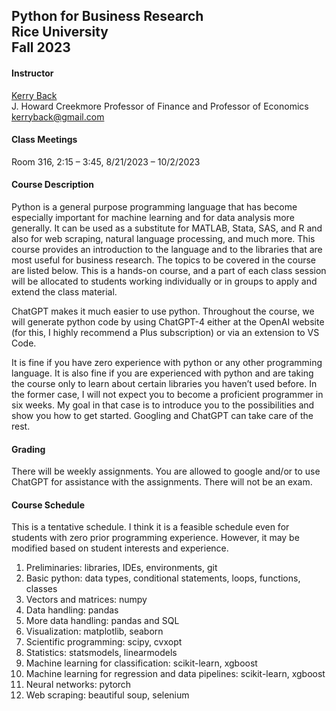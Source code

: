 ## Python for Business Research<br>Rice University<br>Fall 2023

#### Instructor

[Kerry Back](http://kerryback.com)
<br>
J. Howard Creekmore Professor of Finance and Professor of Economics<br>
<a href="mailto:kerryback@gmail.com">kerryback@gmail.com</a>

   
#### Class Meetings

Room 316, 2:15 -- 3:45, 8/21/2023 -- 10/2/2023

#### Course Description   

Python is a general purpose programming language that has become especially important for machine learning and for data analysis more generally.  It can be used as a substitute for MATLAB, Stata, SAS, and R and also for web scraping, natural language processing, and much more.  This course provides an introduction to the language and to the 
libraries that are most useful for business research.  The topics to be covered in the course are listed below.  This is a hands-on course, and a part of each class session will be allocated to students working individually or in groups to apply and extend the class material.  

ChatGPT makes it much easier to use python.  Throughout the course, we will generate python code by using ChatGPT-4 either at the OpenAI website (for this, I highly recommend a Plus subscription) or via an extension to VS Code.  

It is fine if you have zero experience with python or any other programming language.  It is also fine if you are experienced with python and are taking the course only to learn about certain libraries you haven't used before.  In the former case, I will not expect you to become a proficient programmer in six weeks.  My goal in that case is to introduce you to the possibilities and show you how to get started.  Googling and ChatGPT can take care of the rest.

#### Grading

There will be weekly assignments.  You are allowed to google and/or to use ChatGPT for assistance with the assignments.  There will not be an exam.

#### Course Schedule

This is a tentative schedule.  I think it is a feasible schedule even for students with zero prior programming experience.  However, it may be modified based on student interests and experience.  

1. Preliminaries: libraries, IDEs, environments, git
2. Basic python: data types, conditional statements, loops, functions, classes
3. Vectors and matrices: numpy
4. Data handling: pandas
5. More data handling: pandas and SQL
6. Visualization: matplotlib, seaborn
7. Scientific programming: scipy, cvxopt
8. Statistics: statsmodels, linearmodels
9. Machine learning for classification: scikit-learn, xgboost
10. Machine learning for regression and data pipelines: scikit-learn, xgboost
11. Neural networks: pytorch
12. Web scraping: beautiful soup, selenium





